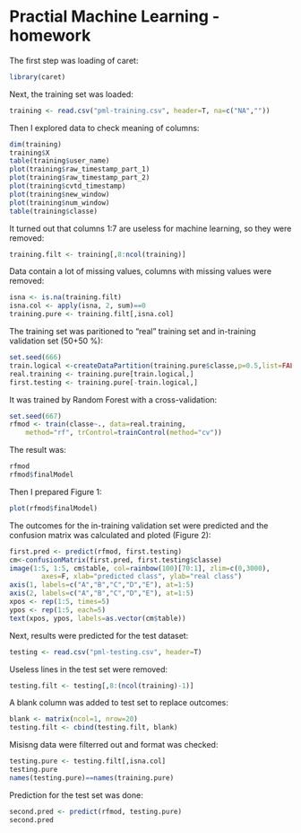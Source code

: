 # Practial Machine Learning - homework

The first step was loading of caret:

```R
library(caret)
```

Next, the training set was loaded:

```R
training <- read.csv("pml-training.csv", header=T, na=c("NA",""))
```

Then I explored data to check meaning of columns:

```R
dim(training)
training$X
table(training$user_name)
plot(training$raw_timestamp_part_1)
plot(training$raw_timestamp_part_2)
plot(training$cvtd_timestamp)
plot(training$new_window)
plot(training$num_window)
table(training$classe)
```

It turned out that columns 1:7 are useless for machine learning, so they were removed:

```R
training.filt <- training[,8:ncol(training)]
```

Data contain a lot of missing values, columns with missing values were removed:

```R
isna <- is.na(training.filt)
isna.col <- apply(isna, 2, sum)==0
training.pure <- training.filt[,isna.col]
```

The training set was paritioned to "real" training set and in-training validation set (50+50 %):

```R
set.seed(666)
train.logical <-createDataPartition(training.pure$classe,p=0.5,list=FALSE)
real.training <- training.pure[train.logical,]
first.testing <- training.pure[-train.logical,]
```

It was trained by Random Forest with a cross-validation:

```R
set.seed(667)
rfmod <- train(classe~., data=real.training,
    method="rf", trControl=trainControl(method="cv"))
```

The result was:

```R
rfmod
rfmod$finalModel
```

Then I prepared Figure 1:

```R
plot(rfmod$finalModel)
```

The outcomes for the in-training validation set were predicted and the confusion matrix was calculated and ploted (Figure 2):

```R
first.pred <- predict(rfmod, first.testing)
cm<-confusionMatrix(first.pred, first.testing$classe)
image(1:5, 1:5, cm$table, col=rainbow(100)[70:1], zlim=c(0,3000),
        axes=F, xlab="predicted class", ylab="real class")
axis(1, labels=c("A","B","C","D","E"), at=1:5)
axis(2, labels=c("A","B","C","D","E"), at=1:5)
xpos <- rep(1:5, times=5)
ypos <- rep(1:5, each=5)
text(xpos, ypos, labels=as.vector(cm$table))
```

Next, results were predicted for the test dataset:

```R
testing <- read.csv("pml-testing.csv", header=T)
```

Useless lines in the test set were removed:

```R
testing.filt <- testing[,8:(ncol(training)-1)]
```

A blank column was added to test set to replace outcomes:

```R
blank <- matrix(ncol=1, nrow=20)
testing.filt <- cbind(testing.filt, blank)
```

Misisng data were filterred out and format was checked:

```R
testing.pure <- testing.filt[,isna.col]
testing.pure
names(testing.pure)==names(training.pure)
```

Prediction for the test set was done:

```R
second.pred <- predict(rfmod, testing.pure)
second.pred
```

